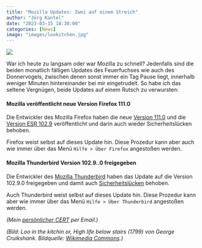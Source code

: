 ```yaml
---
title: "Mozilla Updates: Zwei auf einem Streich"
author: "Jörg Kantel"
date: "2023-03-15 18:30:00"
categories: [News]
image: "images/lookitchen.jpg"
---
```


[![](images/lookitchen-b.jpg)](https://upload.wikimedia.org/wikipedia/commons/thumb/6/63/Cruikshank_Loo_in_the_kitchin.jpg/1024px-Cruikshank_Loo_in_the_kitchin.jpg)

War ich heute zu langsam oder war Mozilla zu schnell? Jedenfalls sind die beiden monatlich fälligen Updates des Feuerfuchses wie auch des Donnervogels, zwischen denen sonst immer ein Tag Pause liegt, innerhalb weniger Minuten hintereinander bei mir eingetrudelt. So habe ich das seltene Vergnügen, beide Updates auf einem Rutsch zu verwursten:

#### Mozilla veröffentlicht neue Version Firefox 111.0

Die Entwickler des Mozilla Firefox  haben die neue [Version 111.0](https://www.mozilla.org/en-US/firefox/111.0/releasenotes/) und die [Version ESR 102.9](https://www.mozilla.org/en-US/firefox/102.9.0/releasenotes/) veröffentlicht und darin auch wieder Sicherheitslücken behoben.

Firefox weist selbst auf dieses Update hin. Diese Prozedur kann aber auch wie immer über das Menü `Hilfe > Über Firefox` angestoßen werden.

#### Mozilla Thunderbird Version 102.9..0 freigegeben

Die Entwickler des [Mozilla Thunderbird](http://www.mozillamessaging.com/) haben das Update auf die Version 102.9.0 freigegeben und damit auch [Sicherheitslücken](https://www.thunderbird.net/en-US/thunderbird/102.9.0/releasenotes/) behoben.

Auch Thunderbird weist selbst auf dieses Update hin. Diese Prozedur kann aber wie immer über das Menü `Hilfe > Über Thunderbird` angestoßen werden.

*(Mein [persönlicher CERT](http://www.gwdg.de/~mreiman1/) per Email.)*

*(Bild: Loo in the kitchin or, High life below stairs (1799) von George Cruikshank. Bildquelle: [Wikimedia Commons](https://commons.wikimedia.org/wiki/File:Cruikshank_Loo_in_the_kitchin.jpg).)*